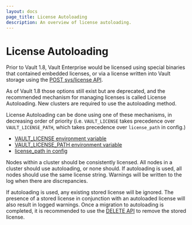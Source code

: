 ```yaml
---
layout: docs
page_title: License Autoloading
description: An overview of license autoloading.
---
```


# License Autoloading

Prior to Vault 1.8, Vault Enterprise would be licensed using special binaries
that contained embedded licenses, or via a license written into Vault storage
using the [POST sys/license API](/api/system/license#install-license).

As of Vault 1.8 those options still exist but are deprecated, and the recommended
mechanism for managing licenses is called License Autoloading. New clusters are
required to use the autoloading method.

License Autoloading can be done using one of these mechanisms, in decreasing order
of priority (i.e. `VAULT_LICENSE` takes precedence over `VAULT_LICENSE_PATH`, which
takes precedence over `license_path` in config.)

- [VAULT_LICENSE environment variable](/docs/commands#vault_license)
- [VAULT_LICENSE_PATH environment variable](/docs/commands#vault_license_path)
- [license_path in config](/docs/configuration#license_path)

Nodes within a cluster should be consistently licensed. All nodes in a cluster
should use autoloading, or none should. If autoloading is used, all nodes should
use the same license string. Warnings will be written to the log when there
are discrepancies.

If autoloading is used, any existing stored license will be ignored. The presence
of a stored license in conjunction with an autoloaded license will also result in
logged warnings. Once a migration to autoloading is completed, it is recommended to use
the [DELETE API](/api/system/license#delete-license) to remove the stored license.
